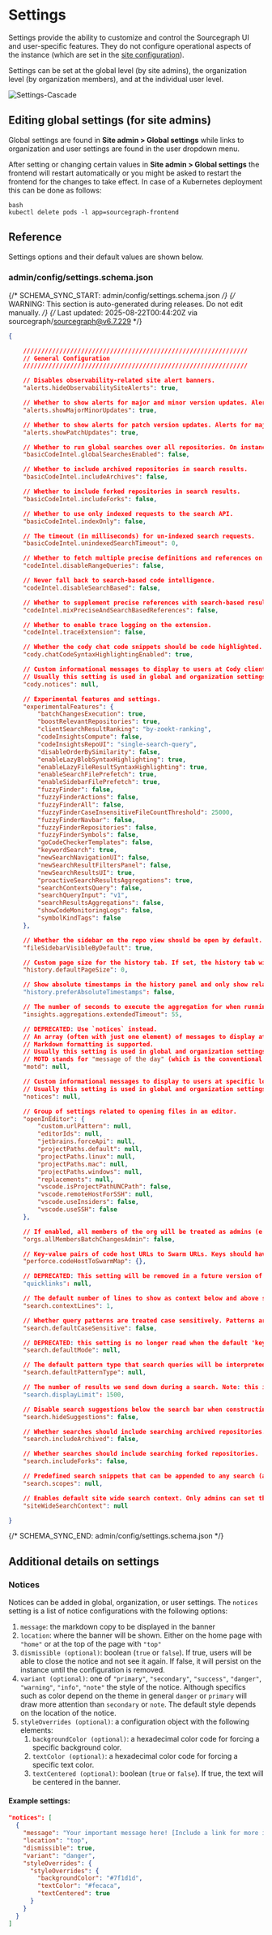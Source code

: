 # Settings

Settings provide the ability to customize and control the Sourcegraph UI and user-specific features. They do not configure operational aspects of the instance (which are set in the [site configuration](/admin/config/site_config)).

Settings can be set at the global level (by site admins), the organization level (by organization members), and at the individual user level.

![Settings-Cascade](https://storage.googleapis.com/sourcegraph-assets/Docs/settings-cascade.png)

## Editing global settings (for site admins)

Global settings are found in **Site admin > Global settings** while links to organization and user settings are found in the user dropdown menu.

After setting or changing certain values in **Site admin > Global settings** the frontend will restart automatically or
you might be asked to restart the frontend for the changes to take effect.
In case of a Kubernetes deployment this can be done as follows:

```
bash
kubectl delete pods -l app=sourcegraph-frontend
```

## Reference

Settings options and their default values are shown below.

### admin/config/settings.schema.json

{/* SCHEMA_SYNC_START: admin/config/settings.schema.json */}
{/* WARNING: This section is auto-generated during releases. Do not edit manually. */}
{/* Last updated: 2025-08-22T00:44:20Z via sourcegraph/sourcegraph@v6.7.229 */}
```json
{

	//////////////////////////////////////////////////////////////
	// General Configuration
	//////////////////////////////////////////////////////////////

	// Disables observability-related site alert banners.
	"alerts.hideObservabilitySiteAlerts": true,

	// Whether to show alerts for major and minor version updates. Alerts for patch version updates will be shown if `alerts.showPatchUpdates` is true.
	"alerts.showMajorMinorUpdates": true,

	// Whether to show alerts for patch version updates. Alerts for major and minor version updates will be shown if `alerts.showMajorMinorUpdatess` is true.
	"alerts.showPatchUpdates": true,

	// Whether to run global searches over all repositories. On instances with many repositories, this can lead to issues such as: low quality results, slow response times, or significant load on the Sourcegraph instance. Defaults to true.
	"basicCodeIntel.globalSearchesEnabled": false,

	// Whether to include archived repositories in search results.
	"basicCodeIntel.includeArchives": false,

	// Whether to include forked repositories in search results.
	"basicCodeIntel.includeForks": false,

	// Whether to use only indexed requests to the search API.
	"basicCodeIntel.indexOnly": false,

	// The timeout (in milliseconds) for un-indexed search requests.
	"basicCodeIntel.unindexedSearchTimeout": 0,

	// Whether to fetch multiple precise definitions and references on hover.
	"codeIntel.disableRangeQueries": false,

	// Never fall back to search-based code intelligence.
	"codeIntel.disableSearchBased": false,

	// Whether to supplement precise references with search-based results.
	"codeIntel.mixPreciseAndSearchBasedReferences": false,

	// Whether to enable trace logging on the extension.
	"codeIntel.traceExtension": false,

	// Whether the cody chat code snippets should be code highlighted.
	"cody.chatCodeSyntaxHighlightingEnabled": true,

	// Custom informational messages to display to users at Cody clients locations.
	// Usually this setting is used in global and organization settings. If set in user settings, the message will only be displayed to that single user.
	"cody.notices": null,

	// Experimental features and settings.
	"experimentalFeatures": {
		"batchChangesExecution": true,
		"boostRelevantRepositories": true,
		"clientSearchResultRanking": "by-zoekt-ranking",
		"codeInsightsCompute": false,
		"codeInsightsRepoUI": "single-search-query",
		"disableOrderBySimilarity": false,
		"enableLazyBlobSyntaxHighlighting": true,
		"enableLazyFileResultSyntaxHighlighting": true,
		"enableSearchFilePrefetch": true,
		"enableSidebarFilePrefetch": true,
		"fuzzyFinder": false,
		"fuzzyFinderActions": false,
		"fuzzyFinderAll": false,
		"fuzzyFinderCaseInsensitiveFileCountThreshold": 25000,
		"fuzzyFinderNavbar": false,
		"fuzzyFinderRepositories": false,
		"fuzzyFinderSymbols": false,
		"goCodeCheckerTemplates": false,
		"keywordSearch": true,
		"newSearchNavigationUI": false,
		"newSearchResultFiltersPanel": false,
		"newSearchResultsUI": true,
		"proactiveSearchResultsAggregations": true,
		"searchContextsQuery": false,
		"searchQueryInput": "v1",
		"searchResultsAggregations": false,
		"showCodeMonitoringLogs": false,
		"symbolKindTags": false
	},

	// Whether the sidebar on the repo view should be open by default.
	"fileSidebarVisibleByDefault": true,

	// Custom page size for the history tab. If set, the history tab will populate that number of commits the first time the history tab is opened and then double the number of commits progressively.
	"history.defaultPageSize": 0,

	// Show absolute timestamps in the history panel and only show relative timestamps (e.g.: "5 days ago") in tooltip when hovering.
	"history.preferAbsoluteTimestamps": false,

	// The number of seconds to execute the aggregation for when running in extended timeout mode. This value should always be less than any proxy timeout if one exists. The maximum value is equal to searchLimits.maxTimeoutSeconds
	"insights.aggregations.extendedTimeout": 55,

	// DEPRECATED: Use `notices` instead.
	// An array (often with just one element) of messages to display at the top of all pages, including for unauthenticated users. Users may dismiss a message (and any message with the same string value will remain dismissed for the user).
	// Markdown formatting is supported.
	// Usually this setting is used in global and organization settings. If set in user settings, the message will only be displayed to that user. (This is useful for testing the correctness of the message's Markdown formatting.)
	// MOTD stands for "message of the day" (which is the conventional Unix name for this type of message).
	"motd": null,

	// Custom informational messages to display to users at specific locations in the Sourcegraph user interface.
	// Usually this setting is used in global and organization settings. If set in user settings, the message will only be displayed to that single user.
	"notices": null,

	// Group of settings related to opening files in an editor.
	"openInEditor": {
		"custom.urlPattern": null,
		"editorIds": null,
		"jetbrains.forceApi": null,
		"projectPaths.default": null,
		"projectPaths.linux": null,
		"projectPaths.mac": null,
		"projectPaths.windows": null,
		"replacements": null,
		"vscode.isProjectPathUNCPath": false,
		"vscode.remoteHostForSSH": null,
		"vscode.useInsiders": false,
		"vscode.useSSH": false
	},

	// If enabled, all members of the org will be treated as admins (e.g. can edit, apply, delete) for all batch changes created in that org.
	"orgs.allMembersBatchChangesAdmin": false,

	// Key-value pairs of code host URLs to Swarm URLs. Keys should have no prefix and should not end with a slash, like "perforce.company.com:1666". Values should look like "https://swarm.company.com/", with a slash at the end.
	"perforce.codeHostToSwarmMap": {},

	// DEPRECATED: This setting will be removed in a future version of Sourcegraph.
	"quicklinks": null,

	// The default number of lines to show as context below and above search results. Default is 1.
	"search.contextLines": 1,

	// Whether query patterns are treated case sensitively. Patterns are case insensitive by default.
	"search.defaultCaseSensitive": false,

	// DEPRECATED: this setting is no longer read when the default 'keyword' patterntype is enabled, which always uses the 'precise' mode. Smart search will be removed in a future release.
	"search.defaultMode": null,

	// The default pattern type that search queries will be interpreted as.
	"search.defaultPatternType": null,

	// The number of results we send down during a search. Note: this is different to the count: in the query. The search will continue once we hit displayLimit and updated filters and statistics will continue to stream down. Defaults to 1500.
	"search.displayLimit": 1500,

	// Disable search suggestions below the search bar when constructing queries. Defaults to false.
	"search.hideSuggestions": false,

	// Whether searches should include searching archived repositories.
	"search.includeArchived": false,

	// Whether searches should include searching forked repositories.
	"search.includeForks": false,

	// Predefined search snippets that can be appended to any search (also known as search scopes)
	"search.scopes": null,

	// Enables default site wide search context. Only admins can set this. Individual users can override with their own search context.
	"siteWideSearchContext": null

}
```
{/* SCHEMA_SYNC_END: admin/config/settings.schema.json */}
## Additional details on settings

### Notices

Notices can be added in global, organization, or user settings. The `notices` setting is a list of notice configurations with the following options:

1. `message`: the markdown copy to be displayed in the banner
1. `location`: where the banner will be shown. Either on the home page with `"home"` or at the top of the page with `"top"`
1. `dismissible (optional)`: boolean (`true` or `false`). If true, users will be able to close the notice and not see it again. If false, it will persist on the instance until the configuration is removed.
1. `variant (optional)`: one of `"primary"`, `"secondary"`, `"success"`, `"danger"`, `"warning"`, `"info"`, `"note"` the style of the notice. Although specifics such as color depend on the theme in general `danger` or `primary` will draw more attention than `secondary` or `note`.
The default style depends on the location of the notice.
1. `styleOverrides (optional)`: a configuration object with the following elements:
   1. `backgroundColor (optional)`: a hexadecimal color code for forcing a specific background color.
   1. `textColor (optional)`: a hexadecimal color code for forcing a specific text color.
   1. `textCentered (optional)`: boolean (`true` or `false`). If true, the text will be centered in the banner.

#### Example settings:

```json
"notices": [
  {
    "message": "Your important message here! [Include a link for more information](http://example.com).",
    "location": "top",
    "dismissible": true,
    "variant": "danger",
    "styleOverrides": {
      "styleOverrides": {
        "backgroundColor": "#7f1d1d",
        "textColor": "#fecaca",
        "textCentered": true
      }
    }
  }
]
```


